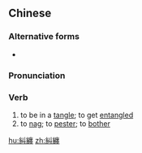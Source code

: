 {{also|纠缠}}
==Chinese==
{{zh-forms|s=纠缠}}

===Alternative forms===
* {{l|zh|紏纏}}

===Pronunciation===
{{zh-pron
|m=jiūchán
|c=gau2 cin4,dau2 cin4
|cat=v
}}

===Verb===
{{zh-verb}}

# to be in a [[tangle]]; to get [[entangled]]
# to [[nag]]; to [[pester]]; to [[bother]]

[[hu:糾纏]]
[[zh:糾纏]]